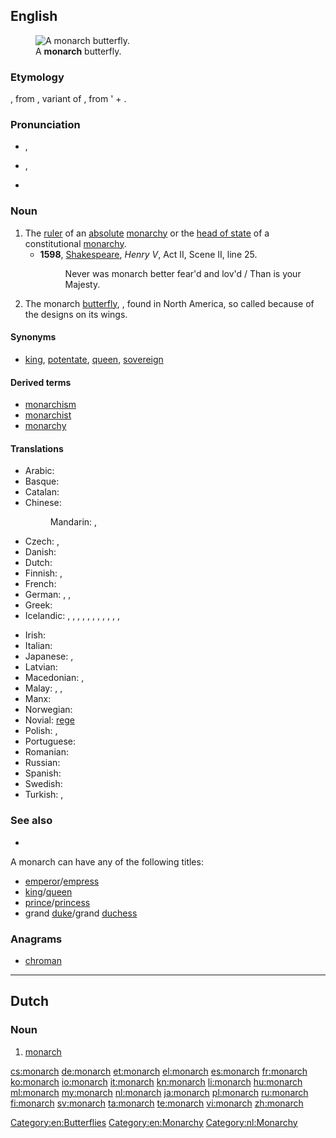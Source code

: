 ==English==
[[File:ComputerHotline - Danaus plexippus (by) (3).jpg|thumb|A '''monarch''' butterfly.]]

===Etymology===
{{etyl|la}} {{term|monarchia|lang=la}}, from {{etyl|grc}} {{term|sc=polytonic|μονάρχης|tr=monarchēs|lang=grc}}, variant of {{term|sc=polytonic|μόναρχος|tr=monarchos||sole ruler|lang=grc}}, from '{{term|sc=polytonic|μόνος|tr=monos||only|lang=grc}} + {{term|sc=polytonic|ἀρχός|tr=archos||leader|lang=grc}}.

===Pronunciation===
* {{a|UK}} {{IPA|/ˈmɒnək/}}, {{X-SAMPA|/"mQn@k/}}
* {{a|US}} {{IPA|/ˈmɑnɚk/|/ˈmɑnɑɹk/}},  {{X-SAMPA|/"mAn@`k/, /"mAnAr\k/}}
* {{audio|En-us-monarch.ogg|Audio (US)}}

===Noun===
{{en-noun}}

# The [[ruler]] of an [[absolute]] [[monarchy]] or the [[head of state]] of a constitutional [[monarchy]].
#* '''1598''', [[w:William Shakespeare|Shakespeare]], ''Henry V'', Act II, Scene II, line 25.
#*: Never was monarch better fear'd and lov'd / Than is your Majesty.
# The monarch [[butterfly]], {{taxlink|Danaus plexippus|species}}, found in North America, so called because of the designs on its wings.

====Synonyms====
* {{sense|ruler}} [[king]], [[potentate]], [[queen]], [[sovereign]]

====Derived terms====
* [[monarchism]]
* [[monarchist]]
* [[monarchy]]

====Translations====
{{trans-top|ruler}}
* Arabic: {{t-|ar|عاهل|m|tr=3aahil|sc=Arab}}
* Basque: {{t+|eu|monarka}}
* Catalan: {{t+|ca|monarca|m|f}}
* Chinese:
*: Mandarin: {{t|cmn|君主|tr=jūnzhǔ|sc=Hani}}, {{t|cmn|王|tr=wáng|sc=Hani}}
* Czech: {{t-|cs|panovník|m}}, {{t+|cs|monarcha|m}}
* Danish: {{t-|da|monark}}
* Dutch: {{t+|nl|monarch|m}}
* Finnish: {{t+|fi|hallitsija}},  {{t+|fi|monarkki}}
* French: {{t+|fr|monarque|m}}
* German: {{t+|de|Monarch|m}}, {{t-|de|Monarchin|f}}, {{t+|de|Fürst|m}}
* Greek: {{t+|el|μονάρχης|m|tr=monárchis}}
* Icelandic: {{t-|is|einvaldsherra|m}}, {{t+|is|konungur|m}}, {{t+|is|drottning|f}}, {{t-|is|fursti|m}}, {{t+|is|keisari|m}}, {{t-|is|einvaldur|m}}, {{t-|is|einvaldur þjóðhöfðingi konungsríkis|m}}, {{t-|is|einvaldur þjóðhöfðingi keisaradæmis|m}}, {{t-|is|einvaldur þjóðhöfðingi furstadæmis|m}}, {{t+|is|höfðingi|m}}, {{t+|is|jöfur|m}},
{{trans-mid}}
* Irish: {{t-|ga|monarc|m}}
* Italian: {{t-|it|monarca}}
* Japanese: {{t+|ja|君主|tr=[[くんしゅ]], kunshu|sc=Jpan}}, {{t+|ja|王|tr=[[おう]], ō|sc=Jpan}}
* Latvian: {{t-|lv|monarhs}}
* Macedonian: {{t-|mk|монарх|m|tr=mónarh}},  {{t-|mk|владетел|m|tr=vládetel}}
* Malay: {{t-|ms|ratu}}, {{t-|ms|raja}}, {{t-|ms|permaisuri}}
* Manx: {{t-|gv|ard-ree|m}}
* Norwegian: {{t+|no|monark|m}}
* Novial: [[rege]]
* Polish: {{t+|pl|monarcha|m}}, {{t+|pl|monarchini|f}}
* Portuguese: {{t+|pt|monarca|m|f}}
* Romanian: {{t+|ro|monarh|m}}
* Russian: {{t+|ru|монарх|m|tr=monárx}}
* Spanish: {{t-|es|monarca|m|f}}
* Swedish: {{t+|sv|monark|c}}
* Turkish: {{t+|tr|hakan}}, {{t+|tr|hükümdar}}
{{trans-bottom}}

===See also===
* {{pedia|Monarch butterfly}}

A monarch can have any of the following titles:
* [[emperor]]/[[empress]]
* [[king]]/[[queen]]
* [[prince]]/[[princess]]
* grand [[duke]]/grand [[duchess]]

===Anagrams===
* [[chroman#English|chroman]]

[[Category:en:Butterflies]]
[[Category:en:Monarchy]]

----

==Dutch==
{{wikipedia|lang=nl}}

===Noun===
{{nl-noun|m}}

# [[#English|monarch]]

[[Category:nl:Monarchy]]

[[cs:monarch]]
[[de:monarch]]
[[et:monarch]]
[[el:monarch]]
[[es:monarch]]
[[fr:monarch]]
[[ko:monarch]]
[[io:monarch]]
[[it:monarch]]
[[kn:monarch]]
[[li:monarch]]
[[hu:monarch]]
[[ml:monarch]]
[[my:monarch]]
[[nl:monarch]]
[[ja:monarch]]
[[pl:monarch]]
[[ru:monarch]]
[[fi:monarch]]
[[sv:monarch]]
[[ta:monarch]]
[[te:monarch]]
[[vi:monarch]]
[[zh:monarch]]